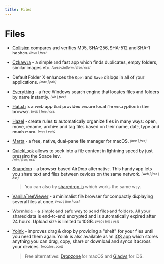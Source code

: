 ```yaml
---
title: Files
---
```


# Files

- [Collision](https://apps.gnome.org/app/dev.geopjr.Collision/) compares and verifies MD5, SHA-256, SHA-512 and SHA-1 hashes. <sub><sup>*[linux | free]*</sup></sub>

- [Czkawka](https://github.com/qarmin/czkawka) - a simple and fast app which finds duplicates, empty folders, similar images etc. <sub><sup>*[cross-platform | free | oss]*</sup></sub>

- [Default Folder X](https://www.stclairsoft.com/DefaultFolderX/) enhances the `Open` and `Save` dialogs in all of your applications. <sub><sup>*[mac | paid]*</sup></sub>

- [Everything](https://www.voidtools.com) - a free Windows search engine that locates files and folders by name instantly. <sub><sup>*[win | free]*</sup></sub>

- [Hat.sh](https://hat.sh/) is a web app that provides secure local file encryption in the browser. <sub><sup>*[web | free | oss]*</sup></sub>

- [Hazel](https://www.noodlesoft.com/) - create rules to automatically organize files in many ways: open, move, rename, archive and tag files based on their name, date, type and much more. <sub><sup>*[mac | paid]*</sup></sub>

- [Marta](https://marta.sh/) - a free, native, dual-pane file manager for macOS. <sub><sup>*[mac | free]*</sup></sub>

- [QuickLook](https://pooi.moe/QuickLook/) allows to peek into a file content in lightning speed by just pressing the Space key.<br/><sub><sup>*[win | free | oss]*</sup></sub>

- [Snapdrop](https://snapdrop.net/) - a browser based AirDrop alternative. This handy app lets you share text and files between devices on the same network. <sub><sup>*[web | free | oss]*</sup></sub>
  > You can also try [sharedrop.io](https://www.sharedrop.io/) which works the same way.

- [VanillaTreeViewer](https://abhchand.me/vanilla-tree-viewer/) - a minimalist file browser for compactly displaying several files at once. <sub><sup>*[web | free | oss]*</sup></sub>

- [Wormhole](https://wormhole.app/) - a simple and safe way to send files and folders. All your shared data is end-to-end encrypted and is automatically expired after 24 hours. Upload size is limited to 10GB. <sub><sup>*[web | free | oss]*</sup></sub>

- [Yoink](https://eternalstorms.at/yoink/mac/) - improves drag & drop by providing a "shelf" for your files until you need them again. Yoink is also available as an [iOS app](https://apps.apple.com/app/yoink-improved-drag-and-drop/id1260915283?mt=8&at=1001l8pT) which stores anything you can drag, copy, share or download and syncs it across your devices. <sub><sup>*[mac/ios | paid]*</sup></sub>
  > Free alternatives: [Dropzone](https://apps.apple.com/in/app/dropzone-4/id1485052491?mt=12) for macOS and [Gladys](https://apps.apple.com/us/app/gladys/id1257526927) for iOS.
